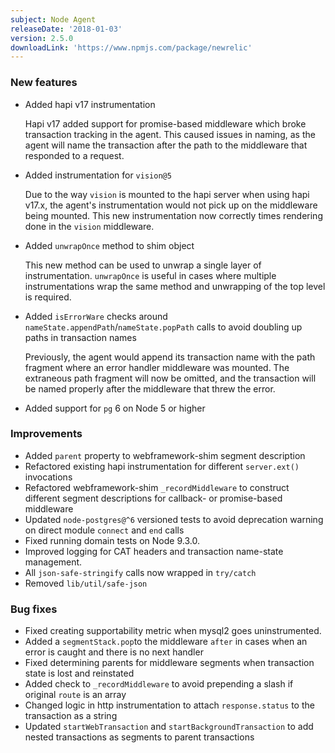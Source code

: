 ```yaml
---
subject: Node Agent
releaseDate: '2018-01-03'
version: 2.5.0
downloadLink: 'https://www.npmjs.com/package/newrelic'
---
```


### New features

* Added hapi v17 instrumentation

  Hapi v17 added support for promise-based middleware which broke transaction tracking in the agent. This caused issues in naming, as the agent will name the transaction after the path to the middleware that responded to a request.
* Added instrumentation for `vision@5`

  Due to the way `vision` is mounted to the hapi server when using hapi v17.x, the agent's instrumentation would not pick up on the middleware being mounted. This new instrumentation now correctly times rendering done in the `vision` middleware.
* Added `unwrapOnce` method to shim object

  This new method can be used to unwrap a single layer of instrumentation. `unwrapOnce` is useful in cases where multiple instrumentations wrap the same method and unwrapping of the top level is required.
* Added `isErrorWare` checks around `nameState.appendPath`/`nameState.popPath` calls to avoid doubling up paths in transaction names

  Previously, the agent would append its transaction name with the path fragment where an error handler middleware was mounted. The extraneous path fragment will now be omitted, and the transaction will be named properly after the middleware that threw the error.
* Added support for `pg` 6 on Node 5 or higher

### Improvements

* Added `parent` property to webframework-shim segment description
* Refactored existing hapi instrumentation for different `server.ext()` invocations
* Refactored webframework-shim `_recordMiddleware` to construct different segment descriptions for callback- or promise-based middleware
* Updated `node-postgres@^6` versioned tests to avoid deprecation warning on direct module `connect` and `end` calls
* Fixed running domain tests on Node 9.3.0.
* Improved logging for CAT headers and transaction name-state management.
* All `json-safe-stringify` calls now wrapped in `try/catch`
* Removed `lib/util/safe-json`

### Bug fixes

* Fixed creating supportability metric when mysql2 goes uninstrumented.
* Added a `segmentStack.pop`to the middleware `after` in cases when an error is caught and there is no next handler
* Fixed determining parents for middleware segments when transaction state is lost and reinstated
* Added check to `_recordMiddleware` to avoid prepending a slash if original `route` is an array
* Changed logic in http instrumentation to attach `response.status` to the transaction as a string
* Updated `startWebTransaction` and `startBackgroundTransaction` to add nested transactions as segments to parent transactions
